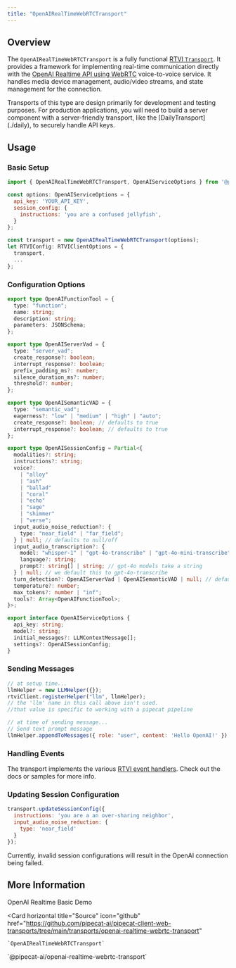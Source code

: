 ```yaml
---
title: "OpenAIRealTimeWebRTCTransport"
---
```


## Overview

The `OpenAIRealTimeWebRTCTransport` is a fully functional [RTVI `Transport`](https://docs.pipecat.ai/client/js/transports/transport). It provides a framework for implementing real-time communication directly with the [OpenAI Realtime API using WebRTC](https://platform.openai.com/docs/guides/realtime-webrtc) voice-to-voice service. It handles media device management, audio/video streams, and state management for the connection.

<Note>
  Transports of this type are design primarily for development and testing
  purposes. For production applications, you will need to build a server
  component with a server-friendly transport, like the
  [DailyTransport](./daily), to securely handle API keys.
</Note>

## Usage

### Basic Setup

```javascript
import { OpenAIRealTimeWebRTCTransport, OpenAIServiceOptions } from '@pipecat-ai/openai-realtime-webrtc-transport';

const options: OpenAIServiceOptions = {
  api_key: 'YOUR_API_KEY',
  session_config: {
    instructions: 'you are a confused jellyfish',
  }
};

const transport = new OpenAIRealTimeWebRTCTransport(options);
let RTVIConfig: RTVIClientOptions = {
  transport,
  ...
};
```

### Configuration Options

```typescript
export type OpenAIFunctionTool = {
  type: "function";
  name: string;
  description: string;
  parameters: JSONSchema;
};

export type OpenAIServerVad = {
  type: "server_vad";
  create_response?: boolean;
  interrupt_response?: boolean;
  prefix_padding_ms?: number;
  silence_duration_ms?: number;
  threshold?: number;
};

export type OpenAISemanticVAD = {
  type: "semantic_vad";
  eagerness?: "low" | "medium" | "high" | "auto";
  create_response?: boolean; // defaults to true
  interrupt_response?: boolean; // defaults to true
};

export type OpenAISessionConfig = Partial<{
  modalities?: string;
  instructions?: string;
  voice?:
    | "alloy"
    | "ash"
    | "ballad"
    | "coral"
    | "echo"
    | "sage"
    | "shimmer"
    | "verse";
  input_audio_noise_reduction?: {
    type: "near_field" | "far_field";
  } | null; // defaults to null/off
  input_audio_transcription?: {
    model: "whisper-1" | "gpt-4o-transcribe" | "gpt-4o-mini-transcribe";
    language?: string;
    prompt?: string[] | string; // gpt-4o models take a string
  } | null; // we default this to gpt-4o-transcribe
  turn_detection?: OpenAIServerVad | OpenAISemanticVAD | null; // defaults to server_vad
  temperature?: number;
  max_tokens?: number | "inf";
  tools?: Array<OpenAIFunctionTool>;
}>;

export interface OpenAIServiceOptions {
  api_key: string;
  model?: string;
  initial_messages?: LLMContextMessage[];
  settings?: OpenAISessionConfig;
}
```

### Sending Messages

```javascript
// at setup time...
llmHelper = new LLMHelper({});
rtviClient.registerHelper("llm", llmHelper);
// the 'llm' name in this call above isn't used.
//that value is specific to working with a pipecat pipeline

// at time of sending message...
// Send text prompt message
llmHelper.appendToMessages({ role: "user", content: 'Hello OpenAI!' });
```

### Handling Events

The transport implements the various [RTVI event handlers](https://docs.pipecat.ai/client/js/api-reference/callbacks). Check out the docs or samples for more info.

### Updating Session Configuration

```javascript
transport.updateSessionConfig({
  instructions: 'you are a an over-sharing neighbor',
  input_audio_noise_reduction: {
    type: 'near_field'
  }
});
```

<Note type="warning">
  Currently, invalid session configurations will result in the OpenAI connection being failed.
</Note>

## More Information

<CardGroup cols={2}>
  <Card
    horizontal
    title="Demo"
    icon="play"
    href="https://github.com/pipecat-ai/pipecat-client-web-transports/tree/main/examples/directToLLMTransports"
  >
    OpenAI Realtime Basic Demo
  </Card>

  <Card
    horizontal
    title="Source"
    icon="github"
    href="https://github.com/pipecat-ai/pipecat-client-web-transports/tree/main/transports/openai-realtime-webrtc-transport"
  >
    `OpenAIRealTimeWebRTCTransport`
  </Card>
</CardGroup>
<Card
  horizontal
  title="Package"
  icon="browser"
  href="https://www.npmjs.com/package/@pipecat-ai/openai-realtime-webrtc-transport"
>
  `@pipecat-ai/openai-realtime-webrtc-transport`
</Card>
